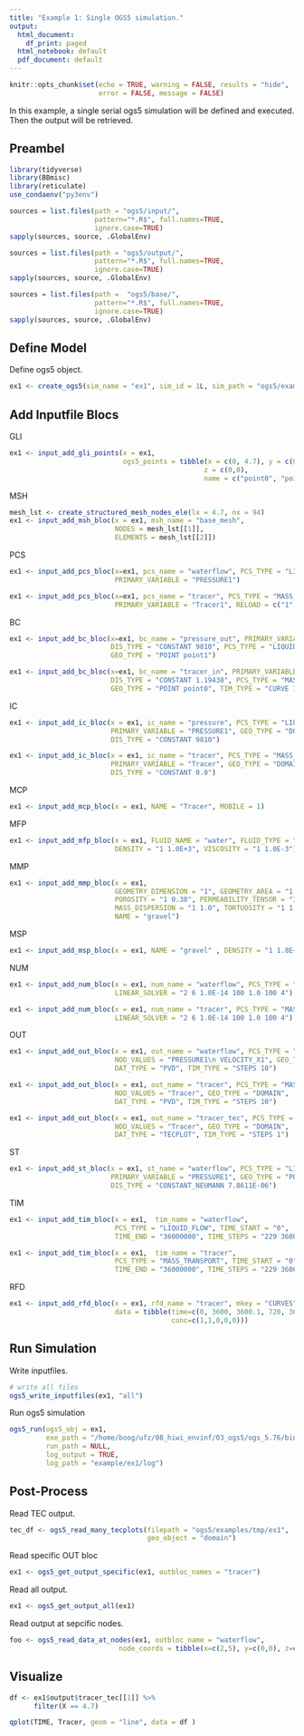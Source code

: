 ```yaml
---
title: "Example 1: Single OGS5 simulation."
output:
  html_document:
    df_print: paged
  html_notebook: default
  pdf_document: default
---
```


```r
knitr::opts_chunk$set(echo = TRUE, warning = FALSE, results = "hide",
                      error = FALSE, message = FALSE)
```


In this example, a single serial ogs5 simulation will be defined and
executed. Then the output will be retrieved.

## Preambel

```r
library(tidyverse)
library(BBmisc)
library(reticulate)
use_condaenv("py3env")

sources = list.files(path = "ogs5/input/",
                     pattern="*.R$", full.names=TRUE, 
                     ignore.case=TRUE)
sapply(sources, source, .GlobalEnv)

sources = list.files(path = "ogs5/output/",
                     pattern="*.R$", full.names=TRUE, 
                     ignore.case=TRUE)
sapply(sources, source, .GlobalEnv)

sources = list.files(path =  "ogs5/base/",
                     pattern="*.R$", full.names=TRUE, 
                     ignore.case=TRUE)
sapply(sources, source, .GlobalEnv)
```


## Define Model

Define ogs5 object.
```r
ex1 <- create_ogs5(sim_name = "ex1", sim_id = 1L, sim_path = "ogs5/examples/tmp/ex1")
```


## Add Inputfile Blocs

GLI
```r
ex1 <- input_add_gli_points(x = ex1, 
                            ogs5_points = tibble(x = c(0, 4.7), y = c(0,0), 
                                                z = c(0,0), 
                                                name = c("point0", "point1")))
```

MSH
```r
mesh_lst <- create_structured_mesh_nodes_ele(lx = 4.7, nx = 94)
ex1 <- input_add_msh_bloc(x = ex1, msh_name = "base_mesh", 
                          NODES = mesh_lst[[1]],
                          ELEMENTS = mesh_lst[[2]])
```

PCS
```r
ex1 <- input_add_pcs_bloc(x=ex1, pcs_name = "waterflow", PCS_TYPE = "LIQUID_FLOW", 
                          PRIMARY_VARIABLE = "PRESSURE1")

ex1 <- input_add_pcs_bloc(x=ex1, pcs_name = "tracer", PCS_TYPE = "MASS_TRANSPORT", 
                          PRIMARY_VARIABLE = "Tracer1", RELOAD = c("1", "1"))
```

BC
```r
ex1 <- input_add_bc_bloc(x=ex1, bc_name = "pressure_out", PRIMARY_VARIABLE = "PRESSURE1",
                         DIS_TYPE = "CONSTANT 9810", PCS_TYPE = "LIQUID_FLOW",
                         GEO_TYPE = "POINT point1")

ex1 <- input_add_bc_bloc(x=ex1, bc_name = "tracer_in", PRIMARY_VARIABLE = "Tracer",
                         DIS_TYPE = "CONSTANT 1.19438", PCS_TYPE = "MASS_TRANSPORT",
                         GEO_TYPE = "POINT point0", TIM_TYPE = "CURVE 1")
```

IC
```r
ex1 <- input_add_ic_bloc(x = ex1, ic_name = "pressure", PCS_TYPE = "LIQUID_FLOW",
                         PRIMARY_VARIABLE = "PRESSURE1", GEO_TYPE = "DOMAIN",
                         DIS_TYPE = "CONSTANT 9810")

ex1 <- input_add_ic_bloc(x = ex1, ic_name = "tracer", PCS_TYPE = "MASS_TRANSPORT",
                         PRIMARY_VARIABLE = "Tracer", GEO_TYPE = "DOMAIN",
                         DIS_TYPE = "CONSTANT 0.0")
```

MCP
```r
ex1 <- input_add_mcp_bloc(x = ex1, NAME = "Tracer", MOBILE = 1)
```

MFP
```r
ex1 <- input_add_mfp_bloc(x = ex1, FLUID_NAME = "water", FLUID_TYPE = "LIQUID", 
                          DENSITY = "1 1.0E+3", VISCOSITY = "1 1.0E-3")
```

MMP
```r
ex1 <- input_add_mmp_bloc(x = ex1, 
                          GEOMETRY_DIMENSION = "1", GEOMETRY_AREA = "1.2", 
                          POROSITY = "1 0.38", PERMEABILITY_TENSOR = "ISOTROPIC 1.0E-8", 
                          MASS_DISPERSION = "1 1.0", TORTUOSITY = "1 1.0", 
                          NAME = "gravel")
```

MSP
```r
ex1 <- input_add_msp_bloc(x = ex1, NAME = "gravel" , DENSITY = "1 1.8E+3")
```

NUM
```r
ex1 <- input_add_num_bloc(x = ex1, num_name = "waterflow", PCS_TYPE = "LIQUID_FLOW",
                          LINEAR_SOLVER = "2 6 1.0E-14 100 1.0 100 4")

ex1 <- input_add_num_bloc(x = ex1, num_name = "tracer", PCS_TYPE = "MASS_TRANSPORT",
                          LINEAR_SOLVER = "2 6 1.0E-14 100 1.0 100 4")
```

OUT
```r
ex1 <- input_add_out_bloc(x = ex1, out_name = "waterflow", PCS_TYPE = "LIQUID_FLOW",
                          NOD_VALUES = "PRESSURE1\n VELOCITY_X1", GEO_TYPE = "DOMAIN",
                          DAT_TYPE = "PVD", TIM_TYPE = "STEPS 10")

ex1 <- input_add_out_bloc(x = ex1, out_name = "tracer", PCS_TYPE = "MASS_TRANSPORT",
                          NOD_VALUES = "Tracer", GEO_TYPE = "DOMAIN",
                          DAT_TYPE = "PVD", TIM_TYPE = "STEPS 10")

ex1 <- input_add_out_bloc(x = ex1, out_name = "tracer_tec", PCS_TYPE = "MASS_TRANSPORT",
                          NOD_VALUES = "Tracer", GEO_TYPE = "DOMAIN",
                          DAT_TYPE = "TECPLOT", TIM_TYPE = "STEPS 1")
```

ST
```r
ex1 <- input_add_st_bloc(x = ex1, st_name = "waterflow", PCS_TYPE = "LIQUID_FLOW",
                         PRIMARY_VARIABLE = "PRESSURE1", GEO_TYPE = "POINT point0",
                         DIS_TYPE = "CONSTANT_NEUMANN 7.8611E-06")
```

TIM
```r
ex1 <- input_add_tim_bloc(x = ex1,  tim_name = "waterflow", 
                          PCS_TYPE = "LIQUID_FLOW", TIME_START = "0",
                          TIME_END = "36000000", TIME_STEPS = "229 3600")

ex1 <- input_add_tim_bloc(x = ex1,  tim_name = "tracer", 
                          PCS_TYPE = "MASS_TRANSPORT", TIME_START = "0",
                          TIME_END = "36000000", TIME_STEPS = "229 3600")
```

RFD
```r
ex1 <- input_add_rfd_bloc(x = ex1, rfd_name = "tracer", mkey = "CURVES", 
                          data = tibble(time=c(0, 3600, 3600.1, 720, 36000000),
                                        conc=c(1,1,0,0,0)))
```


## Run Simulation

Write inputfiles.
```r
# write all files
ogs5_write_inputfiles(ex1, "all")
```

Run ogs5 simulation

```r
ogs5_run(ogs5_obj = ex1, 
         exe_path = "/home/boog/ufz/08_hiwi_envinf/03_ogs5/ogs_5.76/bin",
         run_path = NULL,
         log_output = TRUE,
         log_path = "example/ex1/log")
```


## Post-Process

Read TEC output.
```r
tec_df <- ogs5_read_many_tecplots(filepath = "ogs5/examples/tmp/ex1",
                                  geo_object = "domain")
```

Read specific OUT bloc
```r
ex1 <- ogs5_get_output_specific(ex1, outbloc_names = "tracer")
```

Read all output.
```r
ex1 <- ogs5_get_output_all(ex1)
```

Read output at sepcific nodes.
```r
foo <- ogs5_read_data_at_nodes(ex1, outbloc_name = "waterflow",
                           node_coords = tibble(x=c(2,5), y=c(0,0), z=c(0,0)))
```


## Visualize


```r
df <- ex1$output$tracer_tec[[1]] %>% 
      filter(X == 4.7)

qplot(TIME, Tracer, geom = "line", data = df )
```

